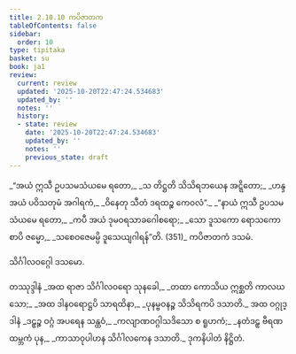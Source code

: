 ```yaml
---
title: 2.10.10 ကပိဇာတက
tableOfContents: false
sidebar:
  order: 10
type: tipitaka
basket: su
book: ja1
review:
  current: review
  updated: '2025-10-20T22:47:24.534683'
  updated_by: ''
  notes: ''
  history:
  - state: review
    date: '2025-10-20T22:47:24.534683'
    updated_by: ''
    notes: ''
    previous_state: draft
---
```



<DynamicBreadcrumb />


<ReviewStatus review={frontmatter.review} showDetails={true} />

<HypothesisAnnotation frontmatter={frontmatter} />

<Division number="200" book="ja1" e="ch" v="22" p="70">

<Paragraph number="662" type="verses" book="ja1">
_“အယံ ဣသီ ဥပသမသံယမေ ရတော,_  
_သ တိဋ္ဌတိ သိသိရဘယေန အဋ္ဋိတော;_  
_ဟန္ဒ အယံ ပဝိသတုမံ အဂါရကံ,_  
_ဝိနေတု သီတံ ဒရထဉ္စ ကေဝလံ”._  

</Paragraph>

</Division>
<Division number="201" book="ja1" e="ch" v="22" p="70">

<Paragraph number="663" type="verses" book="ja1">
_“နာယံ ဣသီ ဥပသမသံယမေ ရတော,_  
_ကပီ အယံ ဒုမဝရသာခဂေါစရော;_  
_သော ဒူသကော ရောသကော စာပိ ဇမ္မော,_  
_သစေဝဇေမမ္ပိ ဒူသေယျဂါရန်”တိ. (351)_  


</Paragraph>
</Division>

<Paragraph number="664" type="center" book="ja1">
ကပိဇာတကံ ဒသမံ.

  
သိင်္ဂါလဝဂ္ဂေါ ဒသမော.



</Paragraph>

<Paragraph number="665" type="center" book="ja1">
တဿုဒ္ဒါနံ


</Paragraph>

<Paragraph number="666" type="verses" book="ja1">
_အထ ရာဇာ သိင်္ဂါလဝရော သုနခေါ,_  
_တထာ ကောသိယ ဣစ္ဆတိ ကာလဃသော;_  
_အထ ဒါနဝရောဋ္ဌပိ သာရထိနာ,_  
_ပုနမ္ဗဝနဉ္စ သိသိရကပိ ဒသာတိ._  


</Paragraph>

<Paragraph number="667" type="center" book="ja1">
အထ ဝဂ္ဂုဒ္ဒါနံ


</Paragraph>

<Paragraph number="668" type="verses" book="ja1">
_ဒဠှဉ္စ ဝဂ္ဂံ အပရေန သန္ထဝံ,_  
_ကလျာဏဝဂ္ဂါသဒိသော စ ရူဟကံ;_  
_နတံဒဠှ ဗီရဏထမ္ဘကံ ပုန,_  
_ကာသာဝုပါဟန သိင်္ဂါလကေန ဒသာတိ._  


</Paragraph>

<Paragraph number="669" type="center" book="ja1">
ဒုကနိပါတံ နိဋ္ဌိတံ.
</Paragraph>